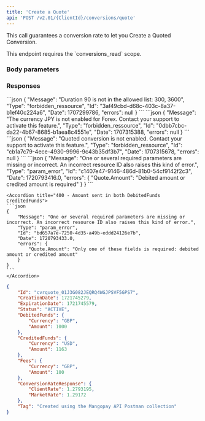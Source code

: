 ```yaml
---
title: 'Create a Quote'  
api: 'POST /v2.01/{ClientId}/conversions/quote'  
---
```


  

This call guarantees a conversion rate to let you Create a Quoted Conversion.

<Note>
This endpoint requires the `conversions_read` scope.
</Note>

### Body parameters  

<DebitedFunds15 />  

<CreditedFunds1 />

<Fees13 />

<Tag />  

<Duration />  

### Responses  

<AccordionGroup>

<Accordion title="200 - Active">  

<IdResponse />  

<CreationDateResponse />  

<ExpirationDateResponse />  

<StatusResponse />  

<DebitedFundsResponse />  

<CreditedFundsResponse />  

<Fees11Response />  

<ConversionRateResponseResponse />  

<TagResponse /></Accordion>

</AccordionGroup>
<AccordionGroup>


<Accordion title="403 - Duration not allowed">
```json
{
    "Message": "Duration 90 is not in the allowed list: 300, 3600",
    "Type": "forbidden_ressource",
    "Id": "3af49cbd-d68c-403c-8a37-b1ef40c224a6",
    "Date": 1707299786,
    "errors": null
}  
 ```  
</Accordion>

<Accordion title="403 - Currency not activated">
```json 
{
    "Message": "The currency JPY is not enabled for Forex. Contact your support to activate this feature.",
    "Type": "forbidden_ressource",
    "Id": "0dbb7cbc-da22-4b67-8685-b1aea8c4551e",
    "Date": 1707315388,
    "errors": null
}  
 ```  
</Accordion>

<Accordion title="403 - Quoted conversion feature not activated">
```json
{
    "Message": "Quoted conversion is not enabled. Contact your support to activate this feature.",
    "Type": "forbidden_ressource",
    "Id": "cb1a7c79-4ece-4930-9996-9c43b35df3b7",
    "Date": 1707315678,
    "errors": null
}  
 ``` 
</Accordion>

</AccordionGroup>  


<AccordionGroup>
    <Accordion title="400 - Amount not sent in either DebitedFunds or CreditedFunds">
    ```json 
    {
        "Message": "One or several required parameters are missing or incorrect. An incorrect resource ID also raises this kind of error.",
        "Type": "param_error",
        "Id": "c1407e47-9146-486d-81b0-54cf9142f2c3",
        "Date": 1720793416.0,
        "errors": {
            "Quote.Amount": "Debited amount or credited amount is required"
        }
    }
    ```
    </Accordion>

    <Accordion title="400 - Amount sent in both DebitedFunds CreditedFunds">
    ```json 
    {
        "Message": "One or several required parameters are missing or incorrect. An incorrect resource ID also raises this kind of error.",
        "Type": "param_error",
        "Id": "bd657a7e-7250-4d35-a49b-eddd24126e7b",
        "Date": 1720793433.0,
        "errors": {
            "Quote.Amount": "Only one of these fields is required: debited amount or credited amount"
        }
    }
    ```
    </Accordion>
</AccordionGroup>

<ResponseExample>  

```json 200 - Active  
{
    "Id": "cvrquote_01J3G082JEQRQ4WGJPSVF5GPS7",
    "CreationDate": 1721745279,
    "ExpirationDate": 1721745579,
    "Status": "ACTIVE",
    "DebitedFunds": {
        "Currency": "GBP",
        "Amount": 1000
    },
    "CreditedFunds": {
        "Currency": "USD",
        "Amount": 1163
    },
    "Fees": {
        "Currency": "GBP",
        "Amount": 100
    },
    "ConversionRateResponse": {
        "ClientRate": 1.2793195,
        "MarketRate": 1.29172
    },
    "Tag": "Created using the Mangopay API Postman collection"
}
 ```  

</ResponseExample>  

<RequestExample>  
    <RestCreateQuote />
    <PhpCreateQuote />
    <NodeCreateQuote />
    <CreateQuoteJava />
    <NetCreateQuote />
</RequestExample>